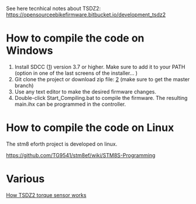 See here tecnhical notes about TSDZ2: https://opensourceebikefirmware.bitbucket.io/development_tsdz2

= How to compile the code on Windows =

# Install SDCC ([https://sourceforge.net/projects/sdcc/files/snapshot_builds/x86_64-w64-mingw32-setup]) version 3.7 or higher. Make sure to add it to your PATH (option in one of the last screens of the installer... )
# Git clone the project or download zip file: [https://github.com/OpenSource-EBike-firmware/TSDZ2-Smart-EBike] (make sure to get the master branch)
# Use any text editor to make the desired firmware changes.
# Double-click Start_Compiling.bat to compile the firmware. The resulting main.ihx can be programmed in the controller.

= How to compile the code on Linux =

The stm8 eforth project is developed on linux.

https://github.com/TG9541/stm8ef/wiki/STM8S-Programming

= Various =

[[How TSDZ2 torque sensor works]]
